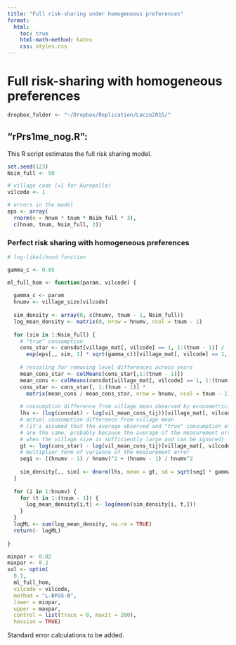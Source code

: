 ```yaml
---
title: "Full risk-sharing under homogeneous preferences"
format:
  html:
    toc: true
    html-math-method: katex
    css: styles.css
---
```


# Full risk-sharing with homogeneous preferences

```r
dropbox_folder <- "~/Dropbox/Replication/Laczo2015/"
```

## "rPrs1me_nog.R":

This R script estimates the full risk sharing model.

```r
set.seed(123)
Nsim_full <- 50

# village code (=1 for Aurepalle)
vilcode <- 1
```

```r
# errors in the model
eps <- array(
  rnorm(n = hnum * tnum * Nsim_full * 3), 
  c(hnum, tnum, Nsim_full, 3))
```

### Perfect risk sharing with homogeneous preferences

```r

# log-likelihood function

gamma_c <- 0.05

ml_full_hom <- function(param, vilcode) {
  
  gamma_c <- param
  hnumv <- village_size[vilcode]
  
  sim_density <- array(0, c(hnumv, tnum - 1, Nsim_full))
  log_mean_density <- matrix(0, nrow = hnumv, ncol = tnum - 1)
  
  for (sim in 1:Nsim_full) {
    # "true" consumption
    cons_star <- consdat[village_mat[, vilcode] == 1, 1:(tnum - 1)] / 
      exp(eps[,, sim, 1] * sqrt(gamma_c))[village_mat[, vilcode] == 1, 1:(tnum - 1)]
    
    # rescaling for removing level differences across years
    mean_cons_star <- colMeans(cons_star[,1:(tnum - 1)])
    mean_cons <- colMeans(consdat[village_mat[, vilcode] == 1, 1:(tnum - 1)])
    cons_star <- cons_star[, 1:(tnum - 1)] * 
      matrix(mean_cons / mean_cons_star, nrow = hnumv, ncol = tnum - 1, byrow = T)
  
    # consumption difference from village mean observed by econometricians
    lhs <- (log(consdat) - log(vil_mean_cons_tij))[village_mat[, vilcode] == 1, 2:tnum]
    # actual consumption difference from village mean
    # (it's assumed that the average observed and "true" consumption of the village
    # are the same, probably because the average of the measurement error is close to 0
    # when the village size is sufficiently large and can be ignored)
    gt <- log(cons_star) - log(vil_mean_cons_tij)[village_mat[, vilcode] == 1, 1:(tnum - 1)]
    # multiplier term of variance of the measurement error
    seg1 <- ((hnumv - 1) / hnumv)^2 + (hnumv - 1) / hnumv^2
    
    sim_density[,, sim] <- dnorm(lhs, mean = gt, sd = sqrt(seg1 * gamma_c))
  }
  
  for (i in 1:hnumv) {
    for (t in 1:(tnum - 1)) {
      log_mean_density[i,t] <- log(mean(sim_density[i, t,]))
    }
  }
  logML <- sum(log_mean_density, na.rm = TRUE)
  return(- logML)
  
}

minpar <- 0.02
maxpar <- 0.2
sol <- optim(
  0.1,
  ml_full_hom,
  vilcode = vilcode,
  method = "L-BFGS-B",
  lower = minpar,
  upper = maxpar,
  control = list(trace = 0, maxit = 200),
  hessian = TRUE)

```

Standard error calculations to be added.
